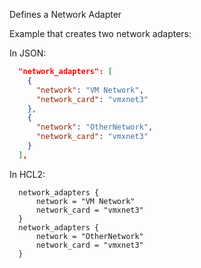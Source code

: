 <!-- Code generated from the comments of the NIC struct in builder\vsphere\iso\step_create.go; DO NOT EDIT MANUALLY -->

Defines a Network Adapter

Example that creates two network adapters:

In JSON:
```json
  "network_adapters": [
    {
      "network": "VM Network",
      "network_card": "vmxnet3"
    },
    {
      "network": "OtherNetwork",
      "network_card": "vmxnet3"
    }
  ],
```
In HCL2:
```hcl
  network_adapters {
      network = "VM Network"
      network_card = "vmxnet3"
  }
  network_adapters {
      network = "OtherNetwork"
      network_card = "vmxnet3"
  }
```

<!-- End of code generated from the comments of the NIC struct in builder\vsphere\iso\step_create.go; -->
